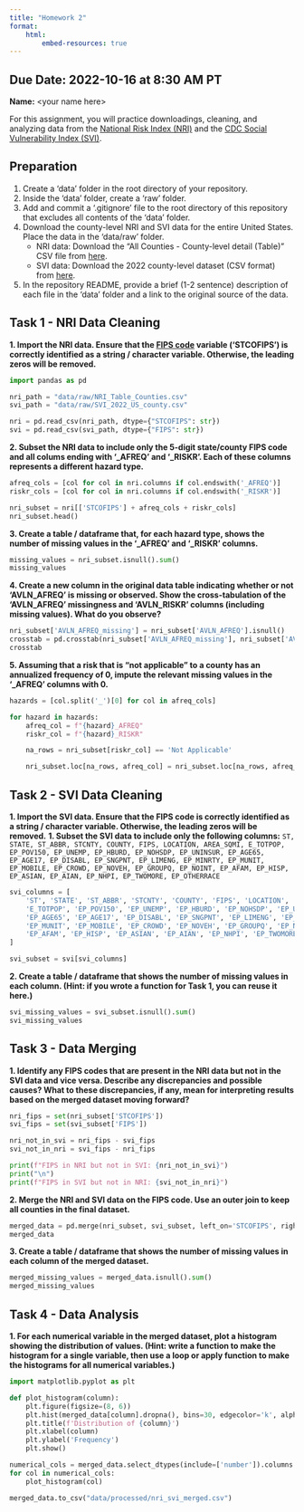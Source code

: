 ```yaml
---
title: "Homework 2"
format:
    html:
        embed-resources: true
---
```


__Due Date:__ 2022-10-16 at 8:30 AM PT
---


__Name:__ \<your name here\>



For this assignment, you will practice downloadings, cleaning, and analyzing data from the [National Risk Index (NRI)](https://hazards.fema.gov/nri/) and the [CDC Social Vulnerability Index (SVI)](https://www.atsdr.cdc.gov/placeandhealth/svi/index.html).

## Preparation

1. Create a 'data' folder in the root directory of your repository.
1. Inside the 'data' folder, create a 'raw' folder.
1. Add and commit a '.gitignore' file to the root directory of this repository that excludes all contents of the 'data' folder.
1. Download the county-level NRI and SVI data for the entire United States. Place the data in the 'data/raw' folder.
    - NRI data: Download the "All Counties - County-level detail (Table)" CSV file from [here](https://hazards.fema.gov/nri/data-resources#csvDownload).
    - SVI data: Download the 2022 county-level dataset (CSV format) from [here](https://www.atsdr.cdc.gov/place-health/php/svi/svi-data-documentation-download.html).
1. In the repository README, provide a brief (1-2 sentence) description of each file in the 'data' folder and a link to the original source of the data.

## Task 1 - NRI Data Cleaning

__1. Import the NRI data. Ensure that the [FIPS code](https://en.wikipedia.org/wiki/Federal_Information_Processing_Standard_state_code) variable ('STCOFIPS') is correctly identified as a string / character variable. Otherwise, the leading zeros will be removed.__

```python
import pandas as pd

nri_path = "data/raw/NRI_Table_Counties.csv"
svi_path = "data/raw/SVI_2022_US_county.csv"

nri = pd.read_csv(nri_path, dtype={"STCOFIPS": str})
svi = pd.read_csv(svi_path, dtype={"FIPS": str})

```

__2. Subset the NRI data to include only the 5-digit state/county FIPS code and all colums ending with '\_AFREQ' and '\_RISKR'. Each of these columns represents a different hazard type.__

```python
afreq_cols = [col for col in nri.columns if col.endswith('_AFREQ')]
riskr_cols = [col for col in nri.columns if col.endswith('_RISKR')]

nri_subset = nri[['STCOFIPS'] + afreq_cols + riskr_cols]
nri_subset.head()

```

__3. Create a table / dataframe that, for each hazard type, shows the number of missing values in the '\_AFREQ' and '\_RISKR' columns.__

```python
missing_values = nri_subset.isnull().sum()
missing_values
```

__4. Create a new column in the original data table indicating whether or not 'AVLN_AFREQ' is missing or observed. Show the cross-tabulation of the 'AVLN_AFREQ' missingness and 'AVLN_RISKR' columns (including missing values). What do you observe?__

```python

nri_subset['AVLN_AFREQ_missing'] = nri_subset['AVLN_AFREQ'].isnull()
crosstab = pd.crosstab(nri_subset['AVLN_AFREQ_missing'], nri_subset['AVLN_RISKR'], dropna=False)
crosstab

```


__5. Assuming that a risk that is "not applicable" to a county has an annualized frequency of 0, impute the relevant missing values in the '\_AFREQ' columns with 0.__

```python

hazards = [col.split('_')[0] for col in afreq_cols]

for hazard in hazards:
    afreq_col = f"{hazard}_AFREQ"
    riskr_col = f"{hazard}_RISKR"

    na_rows = nri_subset[riskr_col] == 'Not Applicable'

    nri_subset.loc[na_rows, afreq_col] = nri_subset.loc[na_rows, afreq_col].fillna(0)

```


## Task 2 - SVI Data Cleaning

__1. Import the SVI data. Ensure that the FIPS code is correctly identified as a string / character variable. Otherwise, the leading zeros will be removed.__
__1. Subset the SVI data to include only the following columns:__
`ST, STATE, ST_ABBR, STCNTY, COUNTY, FIPS, LOCATION, AREA_SQMI, E_TOTPOP, EP_POV150, EP_UNEMP, EP_HBURD, EP_NOHSDP, EP_UNINSUR, EP_AGE65, EP_AGE17, EP_DISABL, EP_SNGPNT, EP_LIMENG, EP_MINRTY, EP_MUNIT, EP_MOBILE, EP_CROWD, EP_NOVEH, EP_GROUPQ, EP_NOINT, EP_AFAM, EP_HISP, EP_ASIAN, EP_AIAN, EP_NHPI, EP_TWOMORE, EP_OTHERRACE`


```python

svi_columns = [
    'ST', 'STATE', 'ST_ABBR', 'STCNTY', 'COUNTY', 'FIPS', 'LOCATION', 'AREA_SQMI',
    'E_TOTPOP', 'EP_POV150', 'EP_UNEMP', 'EP_HBURD', 'EP_NOHSDP', 'EP_UNINSUR',
    'EP_AGE65', 'EP_AGE17', 'EP_DISABL', 'EP_SNGPNT', 'EP_LIMENG', 'EP_MINRTY',
    'EP_MUNIT', 'EP_MOBILE', 'EP_CROWD', 'EP_NOVEH', 'EP_GROUPQ', 'EP_NOINT',
    'EP_AFAM', 'EP_HISP', 'EP_ASIAN', 'EP_AIAN', 'EP_NHPI', 'EP_TWOMORE', 'EP_OTHERRACE'
]

svi_subset = svi[svi_columns]

```
__2. Create a table / dataframe that shows the number of missing values in each column.
(Hint: if you wrote a function for Task 1, you can reuse it here.)__

```python
svi_missing_values = svi_subset.isnull().sum()
svi_missing_values
```

## Task 3 - Data Merging
__1. Identify any FIPS codes that are present in the NRI data but not in the SVI data and vice versa. Describe any discrepancies and possible causes? What to these discrepancies, if any, mean for interpreting results based on the merged dataset moving forward?__

```python

nri_fips = set(nri_subset['STCOFIPS'])
svi_fips = set(svi_subset['FIPS'])

nri_not_in_svi = nri_fips - svi_fips
svi_not_in_nri = svi_fips - nri_fips

print(f"FIPS in NRI but not in SVI: {nri_not_in_svi}")
print("\n")
print(f"FIPS in SVI but not in NRI: {svi_not_in_nri}")

```

__2. Merge the NRI and SVI data on the FIPS code. Use an outer join to keep all counties in the final dataset.__

```python
merged_data = pd.merge(nri_subset, svi_subset, left_on='STCOFIPS', right_on='FIPS', how='outer')
merged_data

```


__3. Create a table / dataframe that shows the number of missing values in each column of the merged dataset.__

```python
merged_missing_values = merged_data.isnull().sum()
merged_missing_values
```

## Task 4 - Data Analysis

__1. For each numerical variable in the merged dataset, plot a histogram showing the distribution of values.
(Hint: write a function to make the histogram for a single variable, then use a loop or apply function to make the histograms for all numerical variables.)__

```python
import matplotlib.pyplot as plt

def plot_histogram(column):
    plt.figure(figsize=(8, 6))
    plt.hist(merged_data[column].dropna(), bins=30, edgecolor='k', alpha=0.7)
    plt.title(f'Distribution of {column}')
    plt.xlabel(column)
    plt.ylabel('Frequency')
    plt.show()

numerical_cols = merged_data.select_dtypes(include=['number']).columns
for col in numerical_cols:
    plot_histogram(col)

```


```python

merged_data.to_csv("data/processed/nri_svi_merged.csv")

```
